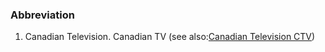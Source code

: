 ===Abbreviation===

#Canadian Television. Canadian TV (see also:[[en:Canadian Television|Canadian Television CTV]])